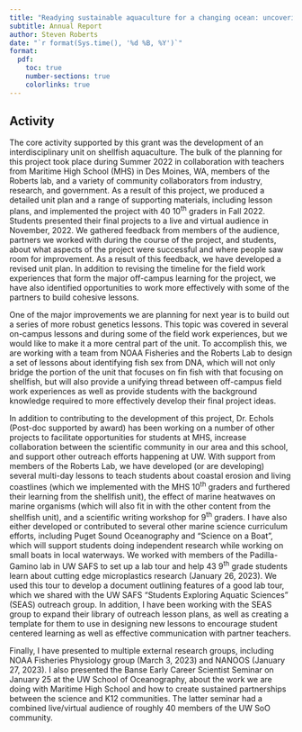 ```yaml
---
title: "Readying sustainable aquaculture for a changing ocean: uncovering the mechanisms associated with intergenerational carryover effects to enhance bivalve resilience to acidification"
subtitle: Annual Report
author: Steven Roberts
date: "`r format(Sys.time(), '%d %B, %Y')`"  
format:
  pdf:
    toc: true
    number-sections: true
    colorlinks: true
---
```


## Activity

The core activity supported by this grant was the development of an interdisciplinary unit on shellfish aquaculture. The bulk of the planning for this project took place during Summer 2022 in collaboration with teachers from Maritime High School (MHS) in Des Moines, WA, members of the Roberts lab, and a variety of community collaborators from industry, research, and government. As a result of this project, we produced a detailed unit plan and a range of supporting materials, including lesson plans, and implemented the project with 40 10^th^ graders in Fall 2022. Students presented their final projects to a live and virtual audience in November, 2022. We gathered feedback from members of the audience, partners we worked with during the course of the project, and students, about what aspects of the project were successful and where people saw room for improvement. As a result of this feedback, we have developed a revised unit plan. In addition to revising the timeline for the field work experiences that form the major off-campus learning for the project, we have also identified opportunities to work more effectively with some of the partners to build cohesive lessons.

One of the major improvements we are planning for next year is to build out a series of more robust genetics lessons. This topic was covered in several on-campus lessons and during some of the field work experiences, but we would like to make it a more central part of the unit. To accomplish this, we are working with a team from NOAA Fisheries and the Roberts Lab to design a set of lessons about identifying fish sex from DNA, which will not only bridge the portion of the unit that focuses on fin fish with that focusing on shellfish, but will also provide a unifying thread between off-campus field work experiences as well as provide students with the background knowledge required to more effectively develop their final project ideas.

In addition to contributing to the development of this project, Dr. Echols (Post-doc supported by award) has been working on a number of other projects to facilitate opportunities for students at MHS, increase collaboration between the scientific community in our area and this school, and support other outreach efforts happening at UW. With support from members of the Roberts Lab, we have developed (or are developing) several multi-day lessons to teach students about coastal erosion and living coastlines (which we implemented with the MHS 10^th^ graders and furthered their learning from the shellfish unit), the effect of marine heatwaves on marine organisms (which will also fit in with the other content from the shellfish unit), and a scientific writing workshop for 9^th^ graders. I have also either developed or contributed to several other marine science curriculum efforts, including Puget Sound Oceanography and "Science on a Boat", which will support students doing independent research while working on small boats in local waterways. We worked with members of the Padilla-Gamino lab in UW SAFS to set up a lab tour and help 43 9^th^ grade students learn about cutting edge microplastics research (January 26, 2023). We used this tour to develop a document outlining features of a good lab tour, which we shared with the UW SAFS "Students Exploring Aquatic Sciences" (SEAS) outreach group. In addition, I have been working with the SEAS group to expand their library of outreach lesson plans, as well as creating a template for them to use in designing new lessons to encourage student centered learning as well as effective communication with partner teachers.

Finally, I have presented to multiple external research groups, including NOAA Fisheries Physiology group (March 3, 2023) and NANOOS (January 27, 2023). I also presented the Banse Early Career Scientist Seminar on January 25 at the UW School of Oceanography, about the work we are doing with Maritime High School and how to create sustained partnerships between the science and K12 communities. The latter seminar had a combined live/virtual audience of roughly 40 members of the UW SoO community.
